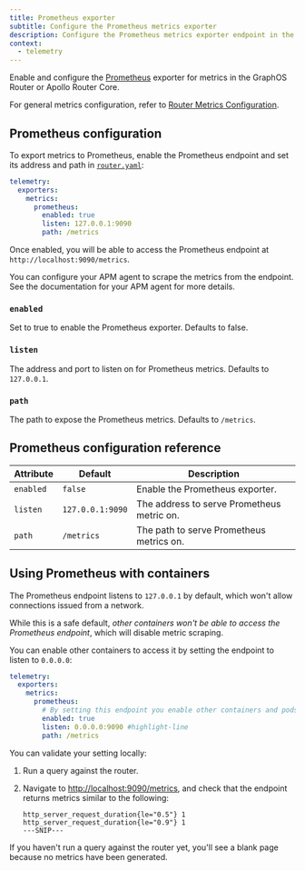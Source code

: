 ```yaml
---
title: Prometheus exporter
subtitle: Configure the Prometheus metrics exporter
description: Configure the Prometheus metrics exporter endpoint in the Apollo GraphOS Router or Apollo Router Core.
context:
  - telemetry
---
```


Enable and configure the [Prometheus](https://www.prometheus.io/) exporter for metrics in the GraphOS Router or Apollo Router Core.

For general metrics configuration, refer to [Router Metrics Configuration](/router/configuration/telemetry/exporters/metrics/overview).

## Prometheus configuration

To export metrics to Prometheus, enable the Prometheus endpoint and set its address and path in [`router.yaml`](/router/configuration/overview#yaml-config-file):

```yaml title="router.yaml"
telemetry:
  exporters:
    metrics:
      prometheus:
        enabled: true
        listen: 127.0.0.1:9090
        path: /metrics
```

Once enabled, you will be able to access the Prometheus endpoint at `http://localhost:9090/metrics`.

You can configure your APM agent to scrape the metrics from the endpoint. See the documentation for your APM agent for more details.

### `enabled`

Set to true to enable the Prometheus exporter. Defaults to false.

### `listen`

The address and port to listen on for Prometheus metrics. Defaults to `127.0.0.1`.

### `path`

The path to expose the Prometheus metrics. Defaults to `/metrics`.

## Prometheus configuration reference

| Attribute | Default          | Description                                |
| --------- | ---------------- | ------------------------------------------ |
| `enabled` | `false`          | Enable the Prometheus exporter.            |
| `listen`  | `127.0.0.1:9090` | The address to serve Prometheus metric on. |
| `path`    | `/metrics`       | The path to serve Prometheus metrics on.   |

## Using Prometheus with containers

The Prometheus endpoint listens to `127.0.0.1` by default, which won't allow connections issued from a network.

While this is a safe default, _other containers won't be able to access the Prometheus endpoint_, which will disable metric scraping.

You can enable other containers to access it by setting the endpoint to listen to `0.0.0.0`:

```yaml title="router.yaml"
telemetry:
  exporters:
    metrics:
      prometheus:
        # By setting this endpoint you enable other containers and pods to access the Prometheus endpoint
        enabled: true
        listen: 0.0.0.0:9090 #highlight-line
        path: /metrics
```

You can validate your setting locally:

1. Run a query against the router.
2. Navigate to [http://localhost:9090/metrics](http://localhost:9090/metrics), and check that the endpoint returns metrics similar to the following:

   ```
   http_server_request_duration{le="0.5"} 1
   http_server_request_duration{le="0.9"} 1
   ---SNIP---
   ```

<Note>

If you haven't run a query against the router yet, you'll see a blank page because no metrics have been generated.

</Note>
